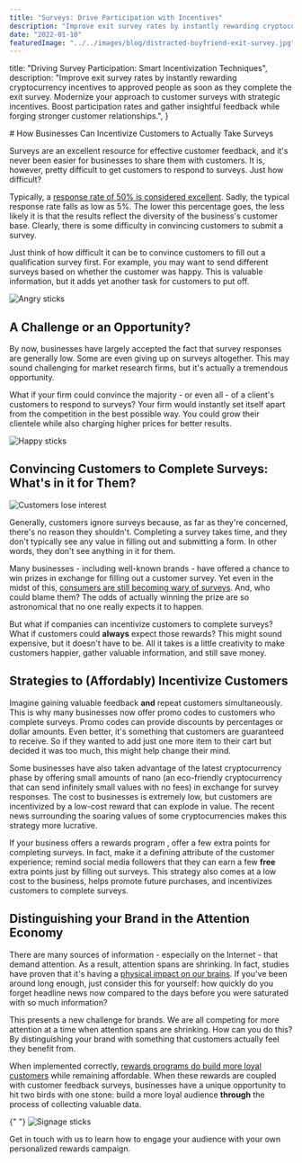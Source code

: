 ```yaml
---
title: "Surveys: Drive Participation with Incentives"
description: "Improve exit survey rates by instantly rewarding cryptocurrency incentives to approved people as soon as they complete the exit survey."
date: "2022-01-10"
featuredImage: "../../images/blog/distracted-boyfriend-exit-survey.jpg"
---
```



  title: "Driving Survey Participation: Smart Incentivization Techniques",
  description:
    "Improve exit survey rates by instantly rewarding cryptocurrency incentives to approved people as soon as they complete the exit survey. Modernize your approach to customer surveys with strategic incentives. Boost participation rates and gather insightful feedback while forging stronger customer relationships.",
}

<Wrapper seo={meta}>
# How Businesses Can Incentivize Customers to Actually Take Surveys

Surveys are an excellent resource for effective customer feedback, and it's never been easier for businesses to share them with customers. It is, however, pretty difficult to get customers to respond to surveys. Just how difficult?

Typically, a [response rate of 50% is considered excellent](https://www.customerthermometer.com/customer-surveys/average-survey-response-rate/). Sadly, the typical response rate falls as low as 5%. The lower this percentage goes, the less likely it is that the results reflect the diversity of the business's customer base. Clearly, there is some difficulty in convincing customers to submit a survey.

Just think of how difficult it can be to convince customers to fill out a qualification survey first. For example, you may want to send different surveys based on whether the customer was happy. This is valuable information, but it adds yet another task for customers to put off.

<img src={angrySticks} alt="Angry sticks" />

## **A Challenge or an Opportunity?**

By now, businesses have largely accepted the fact that survey responses are generally low. Some are even giving up on surveys altogether. This may sound challenging for market research firms, but it's actually a tremendous opportunity.

What if your firm could convince the majority - or even all - of a client's customers to respond to surveys? Your firm would instantly set itself apart from the competition in the best possible way. You could grow their clientele while also charging higher prices for better results.

<img src={happySticks} alt="Happy sticks" />

## **Convincing Customers to Complete Surveys: What's in it for Them?**

<img
  className="float-left"
  src={iDontCareStick}
  alt="Customers lose interest"
/>

Generally, customers ignore surveys because, as far as they're concerned, there's no reason they shouldn't. Completing a survey takes time, and they don't typically see any value in filling out and submitting a form. In other words, they don't see anything in it for them.

Many businesses - including well-known brands - have offered a chance to win prizes in exchange for filling out a customer survey. Yet even in the midst of this, [consumers are still becoming wary of surveys](https://www.zendesk.com/blog/are-customer-surveys-effective/). And, who could blame them? The odds of actually winning the prize are so astronomical that no one really expects it to happen.

But what if companies can incentivize customers to complete surveys? What if customers could **always** expect those rewards? This might sound expensive, but it doesn't have to be. All it takes is a little creativity to make customers happier, gather valuable information, and still save money.

## **Strategies to (Affordably) Incentivize Customers**

Imagine gaining valuable feedback **and** repeat customers simultaneously. This is why many businesses now offer promo codes to customers who complete surveys. Promo codes can provide discounts by percentages or dollar amounts. Even better, it's something that customers are guaranteed to receive. So if they wanted to add just one more item to their cart but decided it was too much, this might help change their mind.

Some businesses have also taken advantage of the latest cryptocurrency phase by offering small amounts of nano (an eco-friendly cryptocurrency that can send infinitely small values with no fees) in exchange for survey responses. The cost to businesses is extremely low, but customers are incentivized by a low-cost reward that can explode in value. The recent news surrounding the soaring values of some cryptocurrencies makes this strategy more lucrative.

If your business offers a <Link to="/marketing-use-cases">rewards program</Link>
, offer a few extra points for completing surveys. In fact, make it a defining attribute of the customer experience; remind social media followers that they can earn a few **free** extra points just by filling out surveys. This strategy also comes at a low cost to the business, helps promote future purchases, and incentivizes customers to complete surveys.

## **Distinguishing your Brand in the Attention Economy**

There are many sources of information - especially on the Internet - that demand attention. As a result, attention spans are shrinking. In fact, studies have proven that it's having a [physical impact on our brains](https://www.vox.com/science-and-health/2019/5/3/18514330/distraction-collective-attention-research). If you've been around long enough, just consider this for yourself: how quickly do you forget headline news now compared to the days before you were saturated with so much information?

This presents a new challenge for brands. We are all competing for more attention at a time when attention spans are shrinking. How can you do this? By distinguishing your brand with something that customers actually feel they benefit from.

When implemented correctly, [rewards programs do build more loyal customers](https://www.bankrate.com/finance/credit-cards/spending-with-a-credit-card) while remaining affordable. When these rewards are coupled with customer feedback surveys, businesses have a unique opportunity to hit two birds with one stone: build a more loyal audience **through** the process of collecting valuable data.

{" "}
<img src={signStick} alt="Signage sticks" />

  <Link to={"/contact"}>Get in touch</Link> with us to learn how to engage your audience with your own personalized rewards campaign.
</Wrapper>
